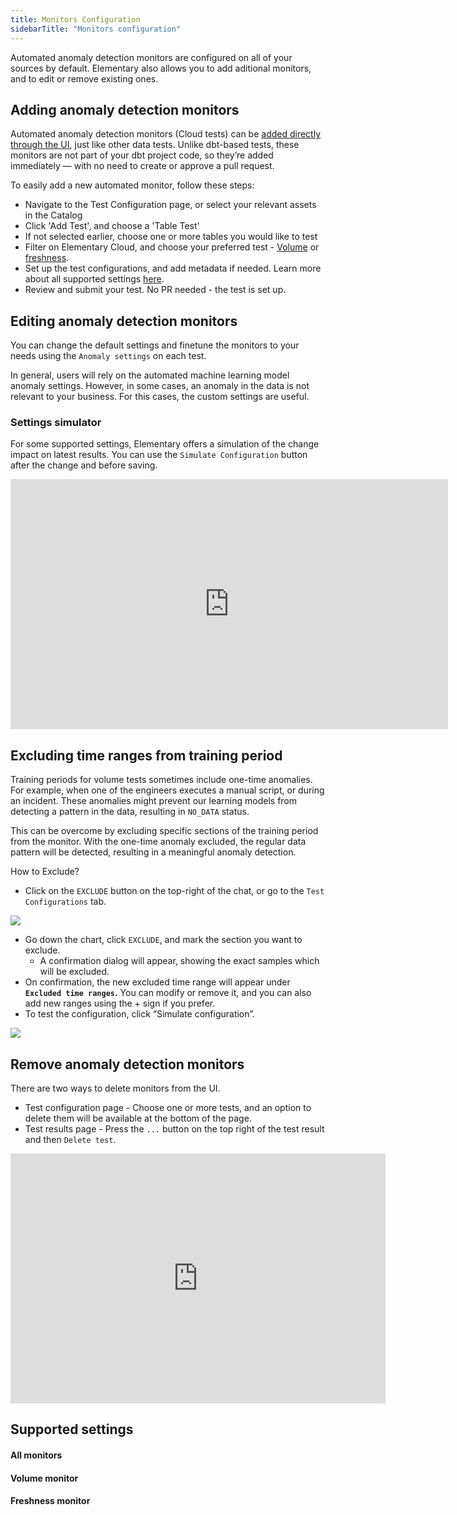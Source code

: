```yaml
---
title: Monitors Configuration
sidebarTitle: "Monitors configuration"
---
```


Automated anomaly detection monitors are configured on all of your sources by default. Elementary also allows you to add aditional monitors, and to edit or remove existing ones.

## Adding anomaly detection monitors

Automated anomaly detection monitors (Cloud tests) can be [added directly through the UI](/cloud/features/data-tests/data-tests-overview), just like other data tests.
Unlike dbt-based tests, these monitors are not part of your dbt project code, so they’re added immediately — with no need to create or approve a pull request.

To easily add a new automated monitor, follow these steps:
- Navigate to the Test Configuration page, or select your relevant assets in the Catalog
- Click 'Add Test', and choose a 'Table Test'
- If not selected earlier, choose one or more tables you would like to test
- Filter on Elementary Cloud, and choose your preferred test - [Volume](/cloud/features/anomaly-detection/automated-volume) or [freshness](/cloud/features/anomaly-detection/automated-freshness).
- Set up the test configurations, and add metadata if needed. Learn more about all supported settings [here](/cloud/features/anomaly-detection/monitors-configuration#supported-settings).
- Review and submit your test. No PR needed - the test is set up. 

## Editing anomaly detection monitors

You can change the default settings and finetune the monitors to your needs using the `Anomaly settings` on each test. 

In general, users will rely on the automated machine learning model anomaly settings.
However, in some cases, an anomaly in the data is not relevant to your business. For this cases, the custom settings are useful.

### Settings simulator

For some supported settings, Elementary offers a simulation of the change impact on latest results. 
You can use the `Simulate Configuration` button after the change and before saving.

<iframe
width="700"
height="400"
src="https://res.cloudinary.com/dvmtceykh/video/upload/v1740599803/edit_volume_anomalies_gz7vc4.mp4"
frameborder="0"
allow="accelerometer; autoplay; clipboard-write; encrypted-media; gyroscope; picture-in-picture"
allowfullscreen
alt="Anomaly settings simulator"
></iframe>

## Excluding time ranges from training period

Training periods for volume tests sometimes include one-time anomalies. For example, when one of the engineers executes a manual script, or during an incident.
These anomalies might prevent our learning models from detecting a pattern in the data, resulting in `NO_DATA` status.

This can be overcome by excluding specific sections of the training period from the monitor.
With the one-time anomaly excluded, the regular data pattern will be detected, resulting in a meaningful anomaly detection.

How to Exclude?

- Click on the `EXCLUDE` button on the top-right of the chat, or go to the `Test Configurations` tab.
    
<img src="https://res.cloudinary.com/do5hrgokq/image/upload/v1753705599/exclude_1_gam8oa.png" />
    

- Go down the chart, click `EXCLUDE`, and mark the section you want to exclude.
    - A confirmation dialog will appear, showing the exact samples which will be excluded.
- On confirmation, the new excluded time range will appear under **`Excluded time ranges`.** You can modify or remove it, and you can also add new ranges using the + sign if you prefer.
- To test the configuration, click “Simulate configuration”.
    
<img src="https://res.cloudinary.com/do5hrgokq/image/upload/v1753705600/exclude_2_d1evvg.png" />

## Remove anomaly detection monitors

There are two ways to delete monitors from the UI. 
- Test configuration page - Choose one or more tests, and an option to delete them will be available at the bottom of the page.
- Test results page - Press the `...` button on the top right of the test result and then `Delete test`. 

<iframe
width="600"
height="400"
src="https://res.cloudinary.com/dvmtceykh/video/upload/v1740599911/delete_test_zrbk94.mp4"
frameborder="0"
allow="accelerometer; autoplay; clipboard-write; encrypted-media; gyroscope; picture-in-picture"
allowfullscreen
alt="Disable test"
></iframe>

## Supported settings

#### All monitors

<Snippet file="cloud/features/anomaly-detection/all-anomalies-configuration.mdx" />

#### Volume monitor

<Snippet file="cloud/features/anomaly-detection/volume-configuration.mdx" />

#### Freshness monitor

<Snippet file="cloud/features/anomaly-detection/freshness-configuration.mdx" />

